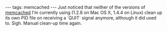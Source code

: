 ---
tags: memcached
---
Just noticed that neither of the versions of [[memcached]] I'm currently using (1.2.8 on Mac OS X, 1.4.4 on Linux) clean up its own PID file on receiving a `QUIT` signal anymore, although it did used to. Sigh. Manual clean-up time again.
